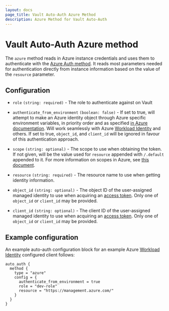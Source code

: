 ```yaml
---
layout: docs
page_title: Vault Auto-Auth Azure Method
description: Azure Method for Vault Auto-Auth
---
```


# Vault Auto-Auth Azure method

The `azure` method reads in Azure instance credentials and uses them to
authenticate with the [Azure Auth
method](/vault/docs/auth/azure). It reads most
parameters needed for authentication directly from instance information based
on the value of the `resource` parameter.

## Configuration

- `role` `(string: required)` - The role to authenticate against on Vault

- `authenticate_from_environment` `(boolean: false)` - If set to true, will attempt to make an Azure
  identity object through Azure specific environment variables, in priority order and as specified [in
  Azure documentation][environment-variables]. Will work seamlessly with Azure
  [Workload Identity][workload-identity] and others. If set to true, `object_id`, and
  `client_id` will be ignored in favour of this authentication approach.

- `scope` `(string: optional)` - The scope to use when obtaining the token. If not given, will be
  the value used for `resource` appended with `/.default` appended to it. For more information on
  scopes in Azure, see [this document][scopes].

- `resource` `(string: required)` - The resource name to use when getting identity information.

- `object_id` `(string: optional)` - The object ID of the user-assigned managed identity to use
  when acquiring an [access token][azure-access-token]. Only one of `object_id` or `client_id`
  may be provided.

- `client_id` `(string: optional)` - The client ID of the user-assigned managed identity to use
  when acquiring an [access token][azure-access-token]. Only one of `object_id` or `client_id`
  may be provided.


## Example configuration

An example auto-auth configuration block for an example Azure [Workload Identity][workload-identity] configured client follows:

```hcl
auto_auth {
  method {
    type = "azure"
    config = {
      authenticate_from_environment = true
      role = "dev-role"
      resource = "https://management.azure.com/"
    }
  }
}
```


[azure-access-token]: https://docs.microsoft.com/en-us/azure/active-directory/managed-identities-azure-resources/how-to-use-vm-token#get-a-token-using-http
[environment-variables]: https://pkg.go.dev/github.com/Azure/azure-sdk-for-go/sdk/azidentity#readme-environment-variables
[workload-identity]: https://learn.microsoft.com/en-us/azure/aks/workload-identity-overview
[scopes]: https://learn.microsoft.com/en-us/azure/active-directory/develop/scopes-oidc
